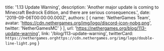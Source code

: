   title: '1.13 Update Warning',
  description:
    'Another major update is coming to Minecraft Bedrock Edition, and there are serious consequences.',
  date: '2019-09-06T00:00:00.000Z',
  authors: [
    {
      name: 'NetherGames Team',
      avatar: 'https://cdn.nethergames.org/img/logo/discord-icon-nobg.png',
      twitter: 'NetherGamesMC'
    }
  ],
  url: 'https://nethergames.org/blog/113-update-warning',
  link: '/blog/113-update-warning',
  twitterCard: `https://nethergames.orghttps://cdn.nethergames.org/img/logo/double-line-light.png`
}
